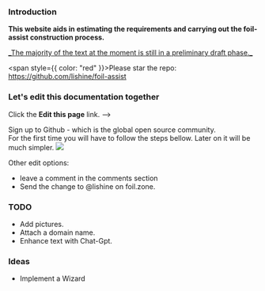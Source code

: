 ### Introduction

**This website aids in estimating the requirements and carrying out the foil-assist construction process.**

<div>
  <ins>
    _The majority of the text at the moment is still in a preliminary draft
    phase._
  </ins>
</div>

<span style={{ color: "red" }}>Please star the repo:</span>
https://github.com/lishine/foil-assist

### Let's edit this documentation together

Click the **Edit this page** link. -->

Sign up to Github - which is the global open source community. \
For the first time you will have to follow the steps bellow. Later on it will be much simpler.
![](/how-to-pr/t3.png)

Other edit options:

- leave a comment in the comments section
- Send the change to @lishine on foil.zone.

### TODO

- Add pictures.
- Attach a domain name.
- Enhance text with Chat-Gpt.

### Ideas

- Implement a Wizard
